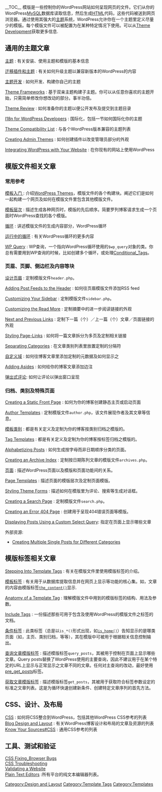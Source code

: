 {{Languages|
{{en|Templates}}
{{es|Templates}}
{{it|Templates}}
{{ja|テンプレート}}
{{ru|Шаблоны}}
{{zh-cn|模版}}
}}

__TOC__
模版是一些控制你的WordPress网站如何呈现网页的文件。它们从你的WordPress[[Glossary#MySQL|MySQL]]数据库读取信息，然后生成[[Glossary#HTML|HTML]]代码，这些代码被送到网页浏览器。通过使用其强大的[[zh-cn:主题|主题]]系统，WordPress允许你在一个主题里定义尽量少的模版。每个模版文件可以被配置为在某种特定情况下使用。可以从[[Theme Development]]获取更多信息.

== 通用的主题文章 ==

; [[zh-cn:主题|主题]] : 有关安装、使用主题和模版的基本信息

; [[zh-cn:迁移插件和主题|迁移插件和主题]] : 有关如何升级主题以兼容新版本的WordPress的内容

; [[zh-cn:主题开发|主题开发]] : 如何开发、构建你自己的主题 

; [[Theme Frameworks]] : 基于双亲主题构建子主题。你可以从任意你喜欢的主题开始，只需简单修改你想改动的部分。事半功倍。

; [[Theme Review]] : 如何准备你的主题以便公开发布及提交到主题目录

; [[I18n for WordPress Developers]] : 国际化，包括一节如何国际化你的主题

; [[Themes/Theme_Compatibility | Theme Compatibility List]] : 与各个WordPress版本兼容的主题列表

; [[Creating Admin Themes]] : 如何创建插件以改变管理员部分的外观

; [[Integrating WordPress with Your Website]] : 在你现有的网站上使用WordPress

== 模版文件相关文章 ==

=== 常用参考 ===

; [[zh-cn:模板入门|模板入门 ]] : 介绍[[Using Themes|WordPress Themes]]，模版文件的各个构建块。阐述它们是如何一起构建一个网页及如何在模版文件里包含其他模版文件。 

; [[zh-cn:模板层次|模板层次]] : 描述生成各种网页时，模版的先后顺序。简要罗列博客请求生成一个页面时WordPress查找的各个模版。

; [[zh-cn:循环|循环]] : 讲述模版文件的生成内容部分，WordPress循环

; [[zh-cn:运行中的循环|运行中的循环]] : 有关WordPress循环的更多内容

; [[zh-cn:Class Reference/WP Query|WP Query]] : WP查询，一个指向WordPress循环使用的<tt>$wp_query</tt>对象的类。你总有需要用到WP查询的时候，比如创建多个循环，或处理[[Conditional_Tags]]。

=== 页眉、页脚、侧边栏及内容等块 ===

;[[zh-cn:头部标题设计|设计页眉]] : 定制模版文件<tt>header.php</tt>。

;[[Adding Post Feeds to the Header]] : 如何往页眉模版文件添加RSS feed

;[[Customizing Your Sidebar]] : 定制模版文件<tt>sidebar.php</tt>。

;[[Customizing the Read More]] : 定制摘要中的进一步阅读链接的外观

;[[Next and Previous Links]] : 定制下一篇（个）／上一篇（个）文章／页面链接的外观

;[[Styling Page-Links]] : 如何将一篇文章拆分为多页及定制相关链接

;[[Separating Categories]] : 在文章类别列表里放置定制的分隔符

;[[zh-cn:自定义栏目|自定义域]] : 如何往博客文章里添加定制的元数据及如何显示之

;[[Adding Asides]] : 如何给你的博客文章添加边注

; [[zh-cn:使用 WordPress 的常见问题#Can_I_have_popup_comments.3F|弹出式评论]]: 如何让评论以弹出窗口呈现

=== 归档、类别及特殊页面 ===

;[[Creating a Static Front Page]] : 如何为你的博客创建静态主页或启动页面

;[[Author Templates]] : 定制模版文件<tt>author.php</tt>，该文件展现作者及其文章等信息。

; [[zh-cn:模板类别|模板类别]] : 都是有关定义及定制为你的博客按类别归档之模版的。

; [[Tag Templates]] : 都是有关定义及定制为你的博客按标签归档之模版的。

; [[Alphabetizing Posts]] : 如何生成按字母而非日期顺序分类的页面。

;[[Creating an Archive Index]] : 定制按日期陈列文章的模版文件<tt>archives.php</tt>。

;[[zh-cn:页面|页面]] : 描述WordPress页面以及模版和页面功能间的关系。

;[[Page_Templates|Page Templates]] : 描述页面的模版层次及定制页面模版。

; [[Styling Theme Forms]] : 描述如何在模版里为评论、搜索等生成对话框。

;[[Creating a Search Page]] : 定制模版文件<tt>search.php</tt>。

;[[Creating an Error 404 Page]] : 创建用于呈现404错误页面等模版。

;[[Displaying Posts Using a Custom Select Query]]: 指定在页面上显示哪些文章

;外部资源: 
* [http://www.cameraontheroad.com/?p=623 Creating Multiple Single Posts for Different Categories]

== 模版标签相关文章 ==

; [[Stepping Into Template Tags]] : 有关在模版文件里使用模版标签的介绍。

; [[zh-cn:模板标签|模板标签]] :  有关用于从数据库提取信息并在网页上显示等功能的核心集。如，文章的内容由模版标签<tt>[[Template Tags/the_content|the_content()]]</tt>显示.

; [[Template_Tags/Anatomy_of_a_Template_Tag|Anatomy of a Template Tag]] : 理解模版文件中用到的模版标签的结构、用法及参数。

; [[Include Tags]] : 一份描述那些可用于包含及使用WordPress的模版文件之标签的文档。

; [[zh-cn:条件标签|条件标签]] :  此类标签（总是以<tt>is_*()</tt>形式出现，如<tt>[[Function Reference/is home|is_home()]]</tt>）告知显示的是哪类页面（如，主页、类别归档，等等），其在模版中可被用于根据相关信息控制输出。

; [[zh-cn:函数参考/query posts|查询文章模版标签]] : 描述模版标签<tt>query_posts</tt>，其被用于控制在页面上显示哪些文章。Query posts替换了WordPress使用的主要查询，因此不建议用于在某个特定的URL上显示与正常显示之文章不同的文章。任何对主查询的改动，最好使用[[Plugin_API/Action_Reference/pre_get_posts|pre_get_posts]]标签。

; [[zh-cn:模版标签/get posts|获取文章模版标签]] : 描述模版标签<tt>get_posts</tt>，其被用于获取符合标签参数设定的标准之文章列表。这是为循环快速创建新条件、创建特定文章序列的首先方法。

==CSS、设计、及布局==

; [[CSS]] : 如何将CSS整合到WordPress，包括其他WordPress CSS参考的列表
; [[Blog Design and Layout]] : 有关WordPress博客设计和布局的文章及资源的列表
; [[Know Your Sources#CSS]] : 通用CSS参考的列表

== 工具、测试和验证 ==

; [[CSS Fixing_Browser Bugs]]
; [[CSS Troubleshooting]]
; [[Validating a Website]]
; [[Glossary#Text_editor|Plain Text Editors]] :所有平台的纯文本编辑器列表。

[[Category:Design and Layout]]
[[Category:Template Tags]]
[[Category:Templates]]